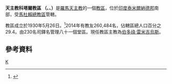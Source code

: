 {{Infobox Roman Catholic diocese
|Roman Catholic Diocese of = 天主教科塔爾教區
|Latin name of diocese = Dioecesis Kottarensis
|image = St. Xavier's Church, Kottar.JPG
|caption = 聖方濟各沙勿略主教座堂
|location = [[印度|印度]]
|territory = [[泰米爾納德邦|泰米爾納德邦]]南部
|population =260,484
|rite =拉丁禮
|patron = 
|province = 馬杜賴
|established = 1930年
|cathedral = 聖方濟各沙勿略主教座堂
|co-cathedral =
|leadership =主教
|website = [http://www.kottardiocese.org/ 官方網頁]
|pope = 
|metropolitan = 
|ordinary = 伯多祿‧雷米吉烏斯
|coadjutor archbishop =
|coadjutor bishop =
|auxiliary =
|emeritus =
}}
'''天主教科塔爾教區 （{{lang-la|Dioecesis Kottarensis}}、{{lang-en|Diocese of Kottar}}、{{lang-ta|கோட்டாறு_மறைமாவட்டம்}}）'''是[[羅馬天主教|羅馬天主教]]的一個[[教區|教區]]，位於[[印度|印度]][[泰米爾納德邦|泰米爾納德邦]]南部，受[[天主教馬杜賴總教區|馬杜賴總教區]]管轄。

教區成立於1930年5月26日。<ref name="dio">{{cite journal
|journal=[[宗座公報|宗座公報]]
|publisher=[[梵蒂岡出版社|梵蒂岡出版社]]
|date=1932年
|volume=24
|title=Ad pastorale
|page=34
|url=http://www.vatican.va/archive/aas/documents/AAS%2045%20%5B1953%5D%20-%20ocr.pdf
|access-date=2013-12-22
|archive-date=2010-03-27
|archive-url=https://web.archive.org/web/20100327065805/http://www.vatican.va/archive/aas/documents/AAS%2045%20%5B1953%5D%20-%20ocr.pdf
|dead-url=no
}}</ref>2014年有教友260,484名，佔轄區總人口百分之29.4。由230名司鐸名管理八十一個堂區。現任教區主教為[[伯多祿‧雷米吉烏斯|伯多祿‧雷米吉烏斯]]。

==參考資料==
{{reflist}}

{{印度天主教拉丁禮教區}}
[[Category:印度天主教教區|K]]